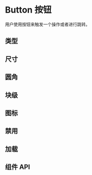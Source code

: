 
# Button 按钮

用户使用按钮来触发一个操作或者进行跳转。

## 类型

<Canvas>
  <Story of={ButtonStories.Default} />
  <Story of={ButtonStories.Primary} />
  <Story of={ButtonStories.Destructive} />
  <Story of={ButtonStories.Ghost} />
  <Story of={ButtonStories.Link} />
  <Story of={ButtonStories.DestructiveLink} />
</Canvas>

## 尺寸

<Canvas>
  <Story of={ButtonStories.Small} />
  <Story of={ButtonStories.Middle} />
  <Story of={ButtonStories.Large} />
</Canvas>

## 圆角

<Canvas>
  <Story of={ButtonStories.SmallWithRounded} />
  <Story of={ButtonStories.MiddleWithRounded} />
  <Story of={ButtonStories.LargeWithRounded} />
</Canvas>

## 块级

<Canvas>
  <Story of={ButtonStories.Block} />
</Canvas>

## 图标

<Canvas>
  <Story of={ButtonStories.SmallIcon} />
  <Story of={ButtonStories.MiddleIcon} />
  <Story of={ButtonStories.LargeIcon} />
  <Story of={ButtonStories.IconWithContent} />
  <Story of={ButtonStories.ReactIcon} />
</Canvas>

## 禁用

<Canvas>
  <Story of={ButtonStories.DefaultWithDisabled} />
  <Story of={ButtonStories.PrimaryWithDisabled} />
  <Story of={ButtonStories.DestructiveWithDisabled} />
  <Story of={ButtonStories.LinkWithDisabled} />
  <Story of={ButtonStories.DestructiveLinkWithDisabled} />
</Canvas>

## 加载

<Canvas>
  <Story of={ButtonStories.DefaultWithLoading} />
  <Story of={ButtonStories.PrimaryWithLoading} />
  <Story of={ButtonStories.DestructiveWithLoading} />
  <Story of={ButtonStories.LinkWithLoading} />
  <Story of={ButtonStories.DestructiveLinkWithLoading} />
</Canvas>

## 组件 API

<ArgsTable />
